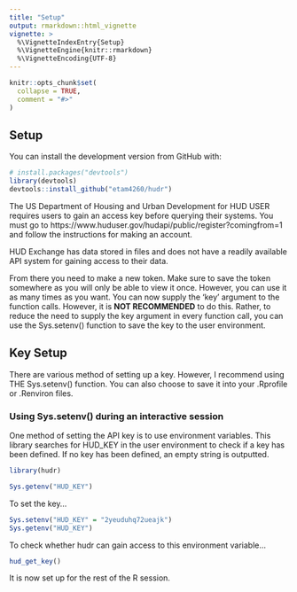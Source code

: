 ```yaml
---
title: "Setup"
output: rmarkdown::html_vignette
vignette: >
  %\VignetteIndexEntry{Setup}
  %\VignetteEngine{knitr::rmarkdown}
  %\VignetteEncoding{UTF-8}
---
```


```r
knitr::opts_chunk$set(
  collapse = TRUE,
  comment = "#>"
)
```

## Setup

You can install the development version from GitHub with:

```r
# install.packages("devtools")
library(devtools)
devtools::install_github("etam4260/hudr")
```

The US Department of Housing and Urban Development for HUD USER requires users 
to gain an  access key before querying their systems. You must go to https://www.huduser.gov/hudapi/public/register?comingfrom=1 and follow the 
instructions for making an account.

HUD Exchange has data stored in files and does not have a readily available API
system for gaining access to their data. 

From there you need to make a new token. Make sure to save the token somewhere 
as you will only be able to view it once. However, you can use it as many times 
as you want. You can now supply the 'key' argument to the function calls. 
However, it is **NOT RECOMMENDED** to do this. Rather, to reduce the need to 
supply the key argument in every function call, you can use the Sys.setenv() 
function to save the key to the user environment.

## Key Setup

There are various method of setting up a key. However, I recommend using THE
Sys.setenv() function. You can also choose to save it into your .Rprofile or
.Renviron files. 

### Using Sys.setenv() during an interactive session
One method of setting the API key is to use environment variables. This library
searches for HUD_KEY in the user environment to check if a key has been defined.
If no key has been defined, an empty string is outputted.

```r
library(hudr)

Sys.getenv("HUD_KEY")
```

To set the key...

```r
Sys.setenv("HUD_KEY" = "2yeuduhq72ueajk")
Sys.getenv("HUD_KEY")
```

To check whether hudr can gain access to this environment variable...

```r
hud_get_key()
```

It is now set up for the rest of the R session.
